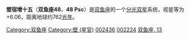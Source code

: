 {{Starbox begin
| name = 48 Psc
}}
{{Starbox observe
| epoch = [[J2000.0|J2000.0]]
| constell = [[双鱼座|双鱼座]]
| 星官 = 壁 ([[壁宿|壁宿]])
| ra = {{RA| 0| 28| 12.70}}
| dec = {{DEC| +16| 26| 42.24}}
| appmag_v =  6.06
}}
{{Starbox character
| class =  K5III
| b-v =  +1.58
| u-b =  +2.00
| variable = 
}}
{{Starbox astrometry
| radial_v =  -7
| prop_mo_ra = 17.53
| prop_mo_dec = -13.84
| parallax = 4.28
| p_error = 0.61
| absmag_v = -0.78
}}
{{Starbox catalog
| names = [[SAO星表|SAO]] 91912 ，[[HD星表|HD]] 2436 ，[[HR星表|HR]] 106 ，[[依巴谷星表|HIP]] 2224 
}}
{{Starbox reference |Simbad= 48+Psc}}
{{Starbox end}}

'''壁宿增十五'''（'''双鱼座48'''，'''48 Psc'''）是[[双鱼座|双鱼座]]的一个[[分光双星|分光双星]]系统，视星等为+6.06，距离地球约762[[光年|光年]]。

{{stars of Pisces}}

[[Category:双鱼座|Category:双鱼座]]
[[Category:壁_(星官)|Category:壁 (星官)]]
[[Category:HD和HDE天體|002436]]
[[Category:HIP天體|002224]]
[[Category:佛氏天體|双鱼座, 13]]